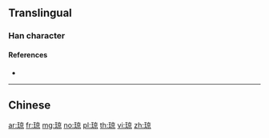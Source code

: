 {{also|瓊}}
==Translingual==

===Han character===
{{Han char|rn=96|rad=玉|as=08|sn=12|four=|canj=MGYRF|ids=⿰[[玉|⺩]][[京]]}}

====References====
* {{Han ref|kx=0736.081|hdz=21123.020|uh=743C|ud=29756}}

----

==Chinese==
{{zh-see|瓊}}

[[ar:琼]]
[[fr:琼]]
[[mg:琼]]
[[no:琼]]
[[pl:琼]]
[[th:琼]]
[[vi:琼]]
[[zh:琼]]